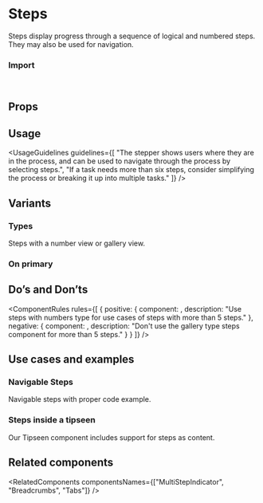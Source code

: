 
<Meta of={StepsStories} />

# Steps

Steps display progress through a sequence of logical and numbered steps. They may also be used for navigation.

<Canvas of={StepsStories.Overview} />

### Import

```js
import { Steps } from "@vibe/core";
```

## Props

<PropsTable />

## Usage

<UsageGuidelines
  guidelines={[
    "The stepper shows users where they are in the process, and can be used to navigate through the process by selecting steps.",
    "If a task needs more than six steps, consider simplifying the process or breaking it up into multiple tasks."
  ]}
/>

## Variants

### Types

Steps with a number view or gallery view.

<Canvas of={StepsStories.Types} />

### On primary

<Canvas of={StepsStories.OnPrimary} />

## Do’s and Don’ts

<ComponentRules
  rules={[
    {
      positive: {
        component: <StepsNumbersDoTemplate />,
        description: "Use steps with numbers type for use cases of steps with more than 5 steps."
      },
      negative: {
        component: <StepsGalleryDontTemplate />,
        description: "Don't use the gallery type steps component for more than 5 steps."
      }
    }
  ]}
/>

## Use cases and examples

### Navigable Steps

Navigable steps with proper code example.

<Canvas of={StepsStories.NavigableSteps} />

### Steps inside a tipseen

Our Tipseen component includes support for steps as content.

<Canvas of={StepsStories.StepsInsideATipseen} />

## Related components

<RelatedComponents componentsNames={["MultiStepIndicator", "Breadcrumbs", "Tabs"]} />
